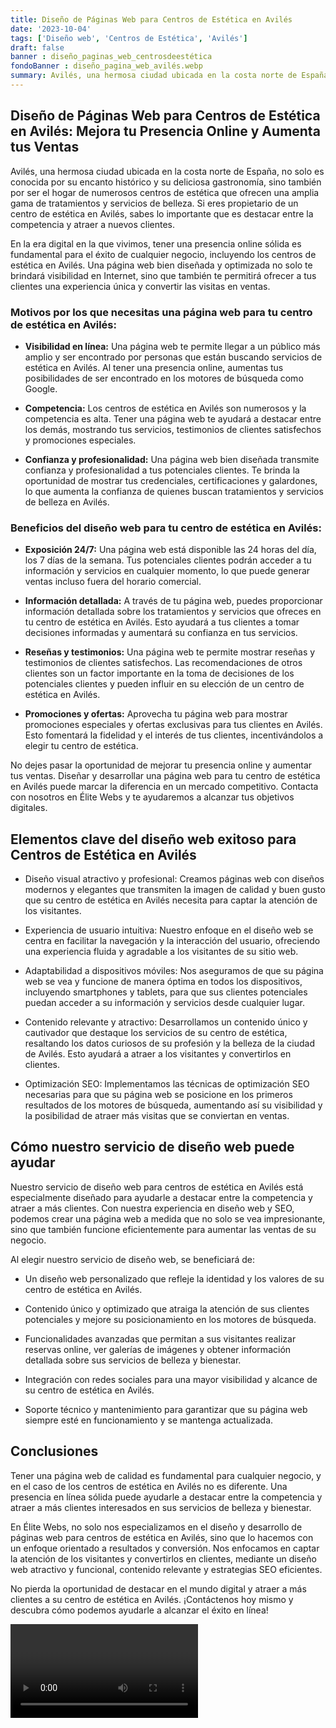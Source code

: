 ```yaml
---
title: Diseño de Páginas Web para Centros de Estética en Avilés
date: '2023-10-04'
tags: ['Diseño web', 'Centros de Estética', 'Avilés']
draft: false
banner : diseño_paginas_web_centrosdeestética
fondoBanner : diseño_pagina_web_avilés.webp
summary: Avilés, una hermosa ciudad ubicada en la costa norte de España, no solo es conocida por su encanto histórico y su deliciosa gastronomía, sino también por ser el hogar de numerosos centros de estética que ofrecen una amplia gama de tratamientos y servicios de belleza. Si eres propietario de un centro de estética en Avilés, sabes lo importante que es destacar entre la competencia y atraer a nuevos clientes.
---
```


## **Diseño de Páginas Web para Centros de Estética en Avilés: Mejora tu Presencia Online y Aumenta tus Ventas**

Avilés, una hermosa ciudad ubicada en la costa norte de España, no solo es conocida por su encanto histórico y su deliciosa gastronomía, sino también por ser el hogar de numerosos centros de estética que ofrecen una amplia gama de tratamientos y servicios de belleza. Si eres propietario de un centro de estética en Avilés, sabes lo importante que es destacar entre la competencia y atraer a nuevos clientes.

En la era digital en la que vivimos, tener una presencia online sólida es fundamental para el éxito de cualquier negocio, incluyendo los centros de estética en Avilés. Una página web bien diseñada y optimizada no solo te brindará visibilidad en Internet, sino que también te permitirá ofrecer a tus clientes una experiencia única y convertir las visitas en ventas. 

### **Motivos por los que necesitas una página web para tu centro de estética en Avilés:**

- **Visibilidad en línea:** Una página web te permite llegar a un público más amplio y ser encontrado por personas que están buscando servicios de estética en Avilés. Al tener una presencia online, aumentas tus posibilidades de ser encontrado en los motores de búsqueda como Google.

- **Competencia:** Los centros de estética en Avilés son numerosos y la competencia es alta. Tener una página web te ayudará a destacar entre los demás, mostrando tus servicios, testimonios de clientes satisfechos y promociones especiales.

- **Confianza y profesionalidad:** Una página web bien diseñada transmite confianza y profesionalidad a tus potenciales clientes. Te brinda la oportunidad de mostrar tus credenciales, certificaciones y galardones, lo que aumenta la confianza de quienes buscan tratamientos y servicios de belleza en Avilés.

### **Beneficios del diseño web para tu centro de estética en Avilés:**

- **Exposición 24/7:** Una página web está disponible las 24 horas del día, los 7 días de la semana. Tus potenciales clientes podrán acceder a tu información y servicios en cualquier momento, lo que puede generar ventas incluso fuera del horario comercial.

- **Información detallada:** A través de tu página web, puedes proporcionar información detallada sobre los tratamientos y servicios que ofreces en tu centro de estética en Avilés. Esto ayudará a tus clientes a tomar decisiones informadas y aumentará su confianza en tus servicios.

- **Reseñas y testimonios:** Una página web te permite mostrar reseñas y testimonios de clientes satisfechos. Las recomendaciones de otros clientes son un factor importante en la toma de decisiones de los potenciales clientes y pueden influir en su elección de un centro de estética en Avilés.

- **Promociones y ofertas:** Aprovecha tu página web para mostrar promociones especiales y ofertas exclusivas para tus clientes en Avilés. Esto fomentará la fidelidad y el interés de tus clientes, incentivándolos a elegir tu centro de estética.

No dejes pasar la oportunidad de mejorar tu presencia online y aumentar tus ventas. Diseñar y desarrollar una página web para tu centro de estética en Avilés puede marcar la diferencia en un mercado competitivo. Contacta con nosotros en Élite Webs y te ayudaremos a alcanzar tus objetivos digitales.

<GifSeo />

<Cta />

## Elementos clave del diseño web exitoso para Centros de Estética en Avilés

- Diseño visual atractivo y profesional: Creamos páginas web con diseños modernos y elegantes que transmiten la imagen de calidad y buen gusto que su centro de estética en Avilés necesita para captar la atención de los visitantes.

- Experiencia de usuario intuitiva: Nuestro enfoque en el diseño web se centra en facilitar la navegación y la interacción del usuario, ofreciendo una experiencia fluida y agradable a los visitantes de su sitio web. 

- Adaptabilidad a dispositivos móviles: Nos aseguramos de que su página web se vea y funcione de manera óptima en todos los dispositivos, incluyendo smartphones y tablets, para que sus clientes potenciales puedan acceder a su información y servicios desde cualquier lugar.

- Contenido relevante y atractivo: Desarrollamos un contenido único y cautivador que destaque los servicios de su centro de estética, resaltando los datos curiosos de su profesión y la belleza de la ciudad de Avilés. Esto ayudará a atraer a los visitantes y convertirlos en clientes.

- Optimización SEO: Implementamos las técnicas de optimización SEO necesarias para que su página web se posicione en los primeros resultados de los motores de búsqueda, aumentando así su visibilidad y la posibilidad de atraer más visitas que se conviertan en ventas.

## Cómo nuestro servicio de diseño web puede ayudar

Nuestro servicio de diseño web para centros de estética en Avilés está especialmente diseñado para ayudarle a destacar entre la competencia y atraer a más clientes. Con nuestra experiencia en diseño web y SEO, podemos crear una página web a medida que no solo se vea impresionante, sino que también funcione eficientemente para aumentar las ventas de su negocio.

Al elegir nuestro servicio de diseño web, se beneficiará de:

- Un diseño web personalizado que refleje la identidad y los valores de su centro de estética en Avilés.

- Contenido único y optimizado que atraiga la atención de sus clientes potenciales y mejore su posicionamiento en los motores de búsqueda.

- Funcionalidades avanzadas que permitan a sus visitantes realizar reservas online, ver galerías de imágenes y obtener información detallada sobre sus servicios de belleza y bienestar.

- Integración con redes sociales para una mayor visibilidad y alcance de su centro de estética en Avilés.

- Soporte técnico y mantenimiento para garantizar que su página web siempre esté en funcionamiento y se mantenga actualizada.

## Conclusiones

Tener una página web de calidad es fundamental para cualquier negocio, y en el caso de los centros de estética en Avilés no es diferente. Una presencia en línea sólida puede ayudarle a destacar entre la competencia y atraer a más clientes interesados en sus servicios de belleza y bienestar.

En Élite Webs, no solo nos especializamos en el diseño y desarrollo de páginas web para centros de estética en Avilés, sino que lo hacemos con un enfoque orientado a resultados y conversión. Nos enfocamos en captar la atención de los visitantes y convertirlos en clientes, mediante un diseño web atractivo y funcional, contenido relevante y estrategias SEO eficientes.

No pierda la oportunidad de destacar en el mundo digital y atraer a más clientes a su centro de estética en Avilés. ¡Contáctenos hoy mismo y descubra cómo podemos ayudarle a alcanzar el éxito en línea!

<Video />

<CtaBot job='Centros de Estética' city='Avilés'/>

<Gmaps query='Avilés+españa+maps' />